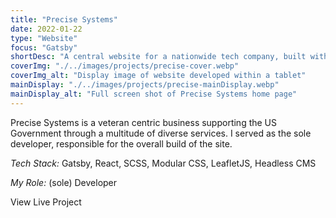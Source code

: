 ```yaml
---
title: "Precise Systems"
date: 2022-01-22
type: "Website"
focus: "Gatsby"
shortDesc: "A central website for a nationwide tech company, built with Gatsby and SCSS styled components."
coverImg: "./../images/projects/precise-cover.webp"
coverImg_alt: "Display image of website developed within a tablet"
mainDisplay: "./../images/projects/precise-mainDisplay.webp"
mainDisplay_alt: "Full screen shot of Precise Systems home page"
---
```



Precise Systems is a veteran centric business supporting the US Government through a multitude of diverse services. I served as the sole developer, responsible for the overall build of the site.

<div className="divider"></div>

<p className="basicText light">
  <em className="sectionSubhead light">Tech Stack:</em> Gatsby, React, SCSS,
  Modular CSS, LeafletJS, Headless CMS
</p>
<p className="mb-10 basicText light">
  <em className="sectionSubhead light">My Role:</em> (sole) Developer
</p>
<IconButton
  to="https://goprecisemain.gatsbyjs.io/"
  classes={["white", "mb-10"]}
>
  <div className="rounded-full border-[2px] border-white p-[8px] mr-4">
    <Icon className="text-white flex-1" icon="entypo:rocket" width="24" />
  </div>
  View Live Project
</IconButton>

